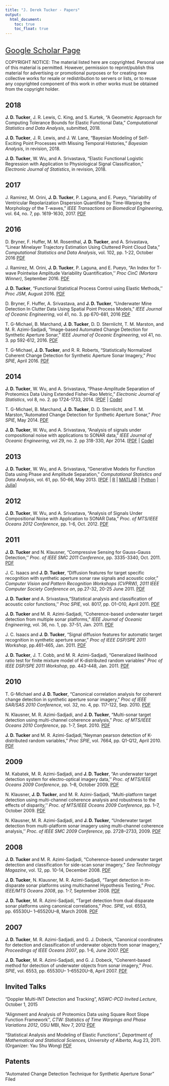 ```yaml
---
title: "J. Derek Tucker - Papers"
output:
  html_document:
    toc: true
    toc_float: true
---
```


<link rel="stylesheet" href="styles.css" type="text/css" />

<br>
<font size="5">[Google Scholar Page](https://scholar.google.com/citations?user=1jdvTZwAAAAJ&hl=en)</font> 
<br>

COPYRIGHT NOTICE: The material listed here are copyrighted. Personal use of this material is permitted. However, permission to reprint/publish this material for advertising or promotional purposes or for creating new collective works for resale or redistribution to servers or lists, or to reuse any copyrighted component of this work in other works must be obtained from the copyright holder.

## 2018
**J. D. Tucker**, J. R. Lewis, C. King, and S. Kurtek, "A Geometric Approach for Computing Tolerance Bounds for Elastic Functional Data," *Computational Statistics and Data Analysis*, submitted, 2018.

**J. D. Tucker**, J. R. Lewis, and J. W. Lane, "Bayesian Modeling of Self-Exciting Point Processes with Missing Temporal Histories," *Bayesian Analysis*, in revision, 2018.

**J. D. Tucker**, W. Wu, and A. Srivastava, "Elastic Functional Logistic Regression with Application to Physiological Signal Classification," *Electronic Journal of Statistics*, in revision, 2018.

## 2017
J. Ramirez, M. Orini, **J. D. Tucker**, P. Laguna, and E. Pueyo, "Variability of Ventricular Repolarization Dispersion Quantified by Time-Warping the Morphology of the T-waves," *IEEE Transactions on Biomedical Engineering*, vol. 64, no. 7, pp. 1619-1630, 2017. [PDF](Papers/TBME_Ramirez.pdf)

## 2016
D. Bryner, F. Huffer, M. M. Rosenthal, **J. D. Tucker**, and A. Srivastava, "Linear Minelayer Trajectory Estimation Using Cluttered Point Cloud Data," *Computational Statistics and Data Analysis*, vol. 102, pp. 1-22, October 2016 [PDF](Papers/darshan_csda_2016.pdf)

J. Ramirez, M. Orini, **J. D. Tucker**, P. Laguna, and E. Pueyo, "An Index for T‐wave Pointwise Amplitude Variability Quantification,'' *Proc CinC (Mortara Winner)*, September 2016. [PDF](Papers/CINC16.pdf)

**J. D. Tucker**, "Functional Statistical Process Control using Elastic Methods,'' *Proc JSM*, August 2016. [PDF](Papers/JSM16.pdf)

D. Bryner, F. Huffer, A. Srivastava, and **J. D. Tucker**, "Underwater Mine Detection In Clutter Data Using Spatial Point Process Models," *IEEE Journal of Oceanic Engineering*, vol 41, no. 3. pp 670-681, 2016 [PDF](Papers/JOE-07398189.pdf)

T. G-Michael, B. Marchand, **J. D. Tucker**, D. D. Sternlicht, T. M. Marston, and M. R. Azimi-Sadjadi, "Image-based Automated Change Detection for Synthetic Aperture Sonar," *IEEE Journal of Oceanic Engineering*, vol 41, no. 3. pp 592-612, 2016. [PDF](Papers/JOE-07323881.pdf)

T. G-Michael, **J. D. Tucker**, and R. R. Roberts, "Statistically Normalized Coherent Change Detection for Synthetic Aperture Sonar Imagery," *Proc SPIE*, April 2016. [PDF](Papers/SPIE16.pdf)

## 2014
**J. D. Tucker**, W. Wu, and A. Srivastava, "Phase-Amplitude Separation of Proteomics Data Using Extended Fisher-Rao Metric," *Electronic Journal of Statistics*, vol 8, no. 2. pp 1724-1733, 2014. [[PDF](Papers/euclid.ejs.1414588155.pdf) | [Code](https://cran.r-project.org/web/packages/fdasrvf/index.html)]

T. G-Michael, B. Marchand, **J. D. Tucker**, D. D. Sternlicht, and T. M. Marston,"Automated Change Detection for Synthetic Aperture Sonar," *Proc SPIE*, May 2014. [PDF](Papers/spie14.pdf)

**J. D. Tucker**, W. Wu, and A. Srivastava, "Analysis of signals under compositional noise with applications to SONAR data," *IEEE Journal of Oceanic Engineering*, vol 29, no. 2. pp 318-330, Apr 2014. [[PDF](Papers/IEEEJOE_AC.pdf) | [Code](https://cran.r-project.org/web/packages/fdasrvf/index.html)]

## 2013
**J. D. Tucker**, W. Wu, and A. Srivastava, "Generative Models for Function Data using Phase and Amplitude Separation," *Computational Statistics and Data Analysis*, vol. 61, pp. 50-66, May 2013. [[PDF](Papers/CSDA_PCA_12.pdf)
| [R](https://cran.r-project.org/web/packages/fdasrvf/index.html)
| [MATLAB](https://github.com/jdtuck/fdasrvf_MATLAB)
| [Python](https://github.com/jdtuck/fdasrsf_python)
| [Julia](https://github.com/jdtuck/ElasticFDA.jl)]

## 2012
**J. D. Tucker**, W. Wu, and A. Srivastava, "Analysis of Signals Under Compositional Noise with Application to SONAR Data," *Proc. of MTS/IEEE Oceans 2012 Conference*, pp. 1-6, Oct. 2012. [PDF](Papers/Oceans12.pdf)

## 2011
**J. D. Tucker** and N. Klausner, "Compressive Sensing for Gauss-Gauss Detection,'' *Proc. of IEEE SMC 2011 Conference*, pp. 3335-3340, Oct. 2011. [PDF](Papers/SMC11.pdf)

J. C. Isaacs and **J. D. Tucker**, "Diffusion features for target specific recognition with synthetic aperture sonar raw signals and acoustic color," *Computer Vision and Pattern Recognition Workshops (CVPRW), 2011 IEEE Computer Society Conference on*, pp.27-32, 20-25 June 2011. [PDF](Papers/CVPR11.pdf)

**J. D. Tucker** and A. Srivastava,"Statistical analysis and classification of acoustic color functions,'' *Proc SPIE*, vol. 8017, pp. O1-O10, April 2011. [PDF](Papers/SPIE11.pdf)

**J. D. Tucker** and M. R. Azimi-Sadjadi, "Coherence-based underwater target detection from multiple sonar platforms," *IEEE Journal of Oceanic Engineering*, vol. 36, no. 1, pp. 37-51, Jan. 2011. [PDF](Papers/JOE11.pdf)

J. C. Isaacs and **J. D. Tucker**, "Signal diffusion features for automatic target recognition in synthetic aperture sonar," *Proc of IEEE DSP/SPE 2011 Workshop*, pp.461-465, Jan. 2011. [PDF](Papers/DSPE11-2.pdf)

**J. D. Tucker**, J. T. Cobb, and M. R. Azimi-Sadjadi, "Generalized likelihood ratio test for finite mixture model of K-distributed random variables" *Proc of IEEE DSP/SPE 2011 Workshop*, pp. 443-448, Jan. 2011. [PDF](Papers/DSPE11.pdf)

## 2010
T. G-Michael and **J. D. Tucker**, "Canonical correlation analysis for coherent change detection in synthetic aperture sonar imagery," *Proc of IEEE SAR/SAS 2010 Conference*, vol. 32, no. 4, pp. 117-122, Sep. 2010. [PDF](Papers/CCA_SAS-CCD.pdf)

N. Klausner, M. R. Azimi-Sadjadi, and **J. D. Tucker**, "Multi-sonar target detection using multi-channel coherence analysis," *Proc. of MTS/IEEE Oceans 2010 Conference*, pp. 1-7, Sept. 2010. [PDF](Papers/Oecans10.pdf)

**J. D. Tucker** and M. R. Azimi-Sadjadi,"Neyman pearson detection of K-distributed random variables," *Proc SPIE*, vol. 7664, pp. Q1-Q12, April 2010. [PDF](Papers/SPIE10.pdf)

## 2009
M. Kabatek, M. R. Azimi-Sadjadi, and **J. D. Tucker**, "An underwater target detection system for electro-optical imagery data,'' *Proc. of MTS/IEEE Oceans 2009 Conference*, pp. 1–8, October 2009. [PDF](Papers/Oceans09-EO.pdf)

N. Klausner, **J. D. Tucker**, and M. R. Azimi-Sadjadi, "Multi-platform target detection using multi-channel coherence analysis and robustness to the effects of disparity,'' *Proc. of MTS/IEEE Oceans 2009 Conference*, pp. 1–7, October 2009. [PDF](Papers/Oceans09.pdf)

N. Klausner, M. R. Azimi-Sadjadi, and **J. D. Tucker**, "Underwater target detection from multi-platform sonar imagery using multi-channel coherence analysis,'' *Proc. of IEEE SMC 2009 Conference*, pp. 2728–2733, 2009. [PDF](Papers/SMC09.pdf)

## 2008
**J. D. Tucker** and M. R. Azimi-Sadjadi, "Coherence-based underwater target detection and classification for side-scan sonar imagery," *Sea Technology Magazine*, vol. 12, pp. 10-14, December 2008. [PDF](Papers/seatechnology08.pdf)

**J. D. Tucker**, N. Klausner, M. R. Azimi-Sadjadi, "Target detection in m-disparate sonar platforms using multichannel Hypothesis Testing," *Proc. IEEE/MTS Oceans 2008*, pp. 1-7, September 2008. [PDF](Papers/oceans08.pdf)

**J. D. Tucker**, M. R. Azimi-Sadjadi, "Target detection from dual disparate sonar platforms using canonical correlations," *Proc. SPIE*, vol. 6553, pp. 65530U– 1–65520U–8, March 2008. [PDF](Papers/spie08.pdf)

## 2007
**J. D. Tucker**, M. R. Azimi-Sadjadi, and G. J. Dobeck, "Canonical coordinates for detection and classification of underwater objects from sonar imagery," *Proceedings of IEEE Oceans 2007*, pp. 1-6, June 2007. [PDF](Papers/oceans07.pdf)

**J. D. Tucker**, M. R. Azimi-Sadjadi, and G. J. Dobeck, "Coherent-based method for detection of underwater objects from sonar imagery," *Proc. SPIE*, vol. 6553, pp. 65530U– 1–65520U–8, April 2007. [PDF](Papers/spie07.pdf)

## Invited Talks
"Doppler Multi-INT Detection and Tracking", *NSWC-PCD Invited Lecture*, October 1, 2015 

"Alignment and Analysis of Proteomics Data using Square Root Slope Function Framework'', *CTW: Statistics of Time Warpings and Phase Variations 2012*, OSU MBI, Nov 7, 2012 [PDF](Presentations/MBI2012_Tucker.pdf)

"Statistical Analysis and Modeling of Elastic Functions'', *Department of Mathematical and Statistical Sciences, University of Alberta*, Aug 23, 2011. (Organizer: Yau Shu Wong) [PDF](Presentations/UA-Function_Warping.pdf)

## Patents
"Automated Change Detection Technique for Synthetic Aperture Sonar" Filed
